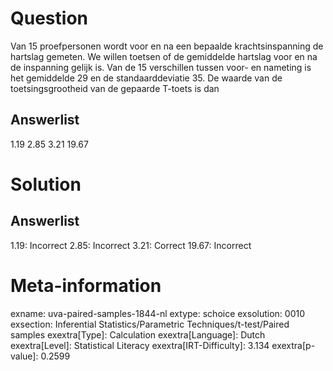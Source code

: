 Question
========

Van 15 proefpersonen wordt voor en na een bepaalde krachtsinspanning de
hartslag gemeten. We willen toetsen of de gemiddelde hartslag voor en na
de inspanning gelijk is. Van de 15 verschillen tussen voor- en nameting
is het gemiddelde 29 en de standaarddeviatie 35. De waarde van de
toetsingsgrootheid van de gepaarde T-toets is dan

Answerlist
----------

1.19
2.85
3.21
19.67

Solution
========

Answerlist
----------

1.19: Incorrect
2.85: Incorrect
3.21: Correct
19.67: Incorrect

Meta-information
================
exname: uva-paired-samples-1844-nl
extype: schoice
exsolution: 0010
exsection: Inferential Statistics/Parametric Techniques/t-test/Paired samples
exextra[Type]: Calculation
exextra[Language]: Dutch
exextra[Level]: Statistical Literacy
exextra[IRT-Difficulty]: 3.134
exextra[p-value]: 0.2599

